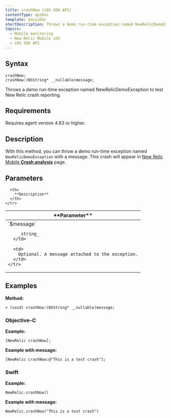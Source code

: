 ```yaml
---
title: crashNow (iOS SDK API)
contentType: apiDoc
template: basicDoc
shortDescription: Throws a demo run-time exception named NewRelicDemoException to test New Relic crash reporting.
topics:
  - Mobile monitoring
  - New Relic Mobile iOS
  - iOS SDK API
---
```


## Syntax

```
crashNow;
crashNow:(NSString* __nullable)message;
```

Throws a demo run-time exception named NewRelicDemoException to test New Relic crash reporting.

## Requirements

Requires agent version 4.83 or higher.

## Description

With this method, you can throw a demo run-time exception named `NewRelicDemoException` with a message. This crash will appear in [New Relic Mobile **Crash analysis**](/docs/mobile-monitoring/mobile-monitoring-ui/crashes/crash-analysis-group-filter-your-crashes) page.

## Parameters

<Table>
  <thead>
    <tr>
      <th width={200}>
        **Parameter**
      </th>

      <th>
        **Description**
      </th>
    </tr>
  </thead>

  <tbody>
    <tr>
      <td>
        `$message`

        _string_
      </td>

      <td>
        Optional. A message attached to the exception.
      </td>
    </tr>
  </tbody>
</Table>

## Examples

**Method:**

```
+ (void) crashNow:(NSString* __nullable)message;
```

### Objective-C

**Example:**

```
[NewRelic crashNow];
```

**Example with message:**

```
[NewRelic crashNow:@"This is a test crash"];
```

### Swift

**Example:**

```
NewRelic.crashNow()
```

**Example with message:**

```
NewRelic.crashNow("This is a test crash")
```
